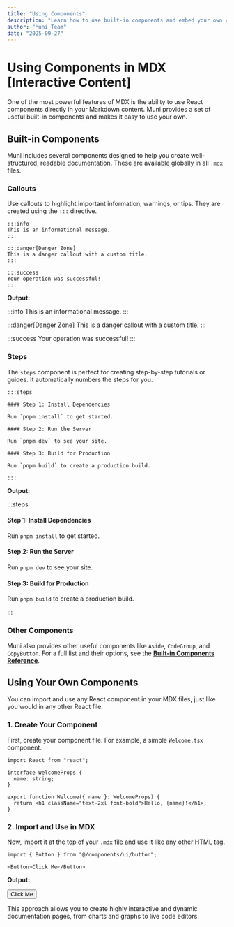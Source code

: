 ```yaml
---
title: "Using Components"
description: "Learn how to use built-in components and embed your own custom React components within your MDX content."
author: "Muni Team"
date: "2025-09-27"
---
```


# Using Components in MDX [Interactive Content]

One of the most powerful features of MDX is the ability to use React components directly in your Markdown content. Muni provides a set of useful built-in components and makes it easy to use your own.

## Built-in Components

Muni includes several components designed to help you create well-structured, readable documentation. These are available globally in all `.mdx` files.

### Callouts

Use callouts to highlight important information, warnings, or tips. They are created using the `:::` directive.

```mdx
:::info
This is an informational message.
:::

:::danger[Danger Zone]
This is a danger callout with a custom title.
:::

:::success
Your operation was successful!
:::
```

**Output:**

:::info
This is an informational message.
:::

:::danger[Danger Zone]
This is a danger callout with a custom title.
:::

:::success
Your operation was successful!
:::

### Steps

The `steps` component is perfect for creating step-by-step tutorials or guides. It automatically numbers the steps for you.

```mdx
:::steps

#### Step 1: Install Dependencies

Run `pnpm install` to get started.

#### Step 2: Run the Server

Run `pnpm dev` to see your site.

#### Step 3: Build for Production

Run `pnpm build` to create a production build.

:::
```

**Output:**

:::steps

#### Step 1: Install Dependencies

Run `pnpm install` to get started.

#### Step 2: Run the Server

Run `pnpm dev` to see your site.

#### Step 3: Build for Production

Run `pnpm build` to create a production build.

:::

### Other Components

Muni also provides other useful components like `Aside`, `CodeGroup`, and `CopyButton`. For a full list and their options, see the [**Built-in Components Reference**](/docs/api/built-in-components).

## Using Your Own Components

You can import and use any React component in your MDX files, just like you would in any other React file.

### 1. Create Your Component

First, create your component file. For example, a simple `Welcome.tsx` component.

```tsx [components/Welcome.tsx]
import React from "react";

interface WelcomeProps {
  name: string;
}

export function Welcome({ name }: WelcomeProps) {
  return <h1 className="text-2xl font-bold">Hello, {name}!</h1>;
}
```

### 2. Import and Use in MDX

Now, import it at the top of your `.mdx` file and use it like any other HTML tag.

```mdx
import { Button } from "@/components/ui/button";

<Button>Click Me</Button>
```

**Output:**


<Button>Click Me</Button>

This approach allows you to create highly interactive and dynamic documentation pages, from charts and graphs to live code editors.
